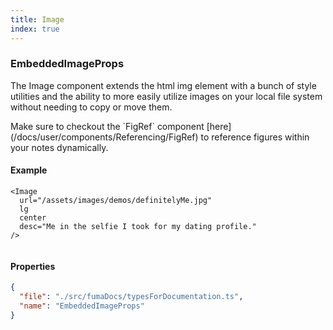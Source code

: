 ```yaml
---
title: Image
index: true
---
```



### EmbeddedImageProps

The Image component extends the html img element with a bunch of style utilities and the ability to more easily utilize images on your local file system without needing to copy or move them.


<Hint>
    Make sure to checkout the `FigRef` component [here](/docs/user/components/Referencing/FigRef) to reference figures within your notes dynamically.
</Hint>


#### Example

```tsx
<Image
  url="/assets/images/demos/definitelyMe.jpg"
  lg
  center
  desc="Me in the selfie I took for my dating profile."
/>
```

<Image
  url="/assets/images/demos/definitelyMe.jpg"
  lg
  center
  desc="Me in the selfie I took for my dating profile."
/>


#### Properties

```json doc-gen:typescript
{
  "file": "./src/fumaDocs/typesForDocumentation.ts",
  "name": "EmbeddedImageProps"
}
```


